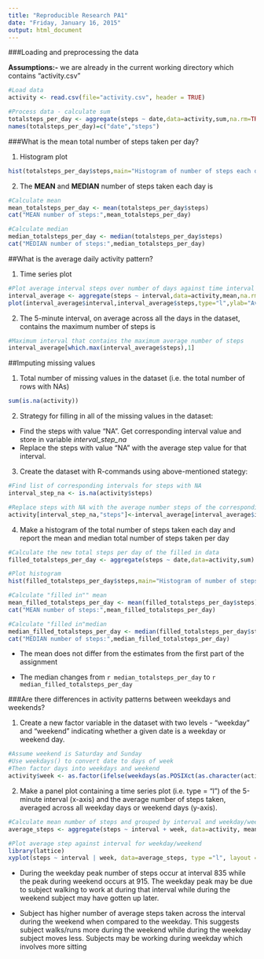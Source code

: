 ```yaml
---
title: "Reproducible Research PA1"
date: "Friday, January 16, 2015"
output: html_document
---
```


###Loading and preprocessing the data

**Assumptions:-** we are already in the current working directory which contains "activity.csv"

```r
#Load data
activity <- read.csv(file="activity.csv", header = TRUE)

#Process data - calculate sum
totalsteps_per_day <- aggregate(steps ~ date,data=activity,sum,na.rm=TRUE)
names(totalsteps_per_day)=c("date","steps")

```

###What is the mean total number of steps taken per day?

1. Histogram plot 

```r
hist(totalsteps_per_day$steps,main="Histogram of number of steps each day", xlab="Number of steps per day")
```

2. The **MEAN** and **MEDIAN** number of steps taken each day is
```r
#Calculate mean
mean_totalsteps_per_day <- mean(totalsteps_per_day$steps)
cat("MEAN number of steps:",mean_totalsteps_per_day)

#Calculate median
median_totalsteps_per_day <- median(totalsteps_per_day$steps)
cat("MEDIAN number of steps:",median_totalsteps_per_day)
```

##What is the average daily activity pattern?

1. Time series plot
```r
#Plot average interval steps over number of days against time interval
interval_average <- aggregate(steps ~ interval,data=activity,mean,na.rm=TRUE)
plot(interval_average$interval,interval_average$steps,type="l",ylab="Average Steps",xlab="Time Interval")
```

2.  The 5-minute interval, on average across all the days in the dataset, contains the maximum number of steps is
```r
#Maximum interval that contains the maximum average number of steps
interval_average[which.max(interval_average$steps),1]
```

##Imputing missing values

1. Total number of missing values in the dataset (i.e. the total number of rows with NAs)
```r
sum(is.na(activity))
```

2. Strategy for filling in all of the missing values in the dataset:
  + Find the steps with value "NA". Get corresponding interval value and store in variable *interval_step_na*
  + Replace the steps with value "NA" with the average step value for that interval.

3. Create the dataset with R-commands using above-mentioned stategy:

```r
#Find list of corresponding intervals for steps with NA
interval_step_na <- is.na(activity$steps)

#Replace steps with NA with the average number steps of the corresponding interval
activity[interval_step_na,"steps"]<-interval_average[interval_average$interval %in% activity[interval_step_na,"interval"],"steps"]

```

4. Make a histogram of the total number of steps taken each day and report the mean and median total number of steps taken per day

```r
#Calculate the new total steps per day of the filled in data
filled_totalsteps_per_day <- aggregate(steps ~ date,data=activity,sum)

#Plot histogram
hist(filled_totalsteps_per_day$steps,main="Histogram of number of steps each day\n(NA filled in with average steps for corresponding 5-min interval)", xlab="Number of steps per day")

#Calculate "filled in"" mean
mean_filled_totalsteps_per_day <- mean(filled_totalsteps_per_day$steps)
cat("MEAN number of steps:",mean_filled_totalsteps_per_day)

#Calculate "filled in"median
median_filled_totalsteps_per_day <- median(filled_totalsteps_per_day$steps)
cat("MEDIAN number of steps:",median_filled_totalsteps_per_day)
```

* The mean does not differ from the estimates from the first part of the assignment

* The median changes from `r median_totalsteps_per_day` to `r median_filled_totalsteps_per_day`

###Are there differences in activity patterns between weekdays and weekends?

1. Create a new factor variable in the dataset with two levels - "weekday" and "weekend" indicating whether a given date is a weekday or weekend day.
```r
#Assume weekend is Saturday and Sunday
#Use weekdays() to convert date to days of week
#Then factor days into weekdays and weekend
activity$week <- as.factor(ifelse(weekdays(as.POSIXct(as.character(activity$date))) %in% c("Saturday","Sunday"),"Weekend","Weekday"))

```

2. Make a panel plot containing a time series plot (i.e. type = "l") of the 5-minute interval (x-axis) and the average number of steps taken, averaged across all weekday days or weekend days (y-axis).

```r
#Calculate mean number of steps and grouped by interval and weekday/weekend
average_steps <- aggregate(steps ~ interval + week, data=activity, mean)

#Plot average step against interval for weekday/weekend
library(lattice)
xyplot(steps ~ interval | week, data=average_steps, type ="l", layout = c(1,2),xlab="Interval",ylab="Number of steps" )
```

* During the weekday peak number of steps occur at interval 835 while the peak during weekend occurs at 915. The weekday peak may be due to subject walking to work at during that interval while during the weekend subject may have gotten up later.

* Subject has higher number of average steps taken across the interval during the weekend when compared to the weekday. This suggests subject walks/runs more during the weekend while during the weekday subject moves less. Subjects may be working during weekday which involves more sitting
